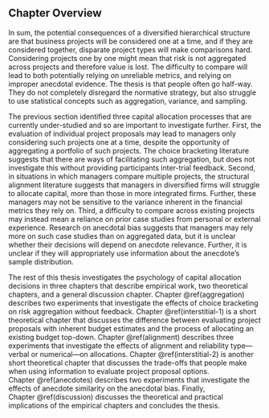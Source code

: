 ## Chapter Overview {#chapter-overview}

In sum, the potential consequences of a diversified hierarchical structure are
that business projects will be considered one at a time, and if they are
considered together, disparate project types will make comparisons hard.
Considering projects one by one might mean that risk is not aggregated across
projects and therefore value is lost. The difficulty to compare will lead to
both potentially relying on unreliable metrics, and relying on improper
anecdotal evidence. The thesis is that people often go half-way. They do not
completely disregard the normative strategy, but also struggle to use
statistical concepts such as aggregation, variance, and sampling.

The previous section identified three capital allocation processes that are
currently under-studied and so are important to investigate further. First, the
evaluation of individual project proposals may lead to managers only considering
such projects one at a time, despite the opportunity of aggregating a portfolio
of such projects. The choice bracketing literature suggests that there are ways
of facilitating such aggregation, but does not investigate this without
providing participants inter-trial feedback. Second, in situations in which
managers compare multiple projects, the structural alignment literature suggests
that managers in diversified firms will struggle to allocate capital, more than
those in more integrated firms. Further, these managers may not be sensitive to
the variance inherent in the financial metrics they rely on. Third, a difficulty
to compare across existing projects may instead mean a reliance on prior case
studies from personal or external experience. Research on anecdotal bias
suggests that managers may rely more on such case studies than on aggregated
data, but it is unclear whether their decisions will depend on anecdote
relevance. Further, it is unclear if they will appropriately use information
about the anecdote's sample distribution.

The rest of this thesis investigates the psychology of capital allocation
decisions in three chapters that describe empirical work, two theoretical
chapters, and a general discussion chapter. Chapter \@ref(aggregation) describes
two experiments that investigate the effects of choice bracketing on risk
aggregation without feedback. Chapter \@ref(interstitial-1) is a short
theoretical chapter that discusses the difference between evaluating project
proposals with inherent budget estimates and the process of allocating an
existing budget top-down. Chapter \@ref(alignment) describes three experiments
that investigate the effects of alignment and reliability type---verbal or
numerical---on allocations. Chapter \@ref(interstitial-2) is another short
theoretical chapter that discusses the trade-offs that people make when using
information to evaluate project proposal options. Chapter \@ref(anecdotes)
describes two experiments that investigate the effects of anecdote similarity on
the anecdotal bias. Finally, Chapter \@ref(discussion) discusses the theoretical
and practical implications of the empirical chapters and concludes the thesis.

\newpage

\printbibliography[segment=\therefsegment,heading=subbibintoc]
